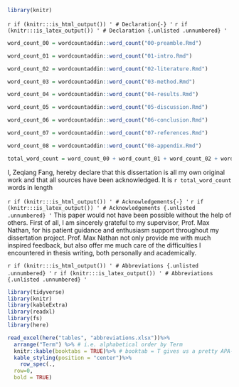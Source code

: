 ```{=latex}
\pagenumbering{roman}
```

```r
library(knitr)
```


`r if (knitr:::is_html_output()) '
# Declaration{-}
'`
`r if (knitr:::is_latex_output()) '
# Declaration {.unlisted .unnumbered}
'`

```r
word_count_00 = wordcountaddin::word_count("00-preamble.Rmd")

word_count_01 = wordcountaddin::word_count("01-intro.Rmd")

word_count_02 = wordcountaddin::word_count("02-literature.Rmd")

word_count_03 = wordcountaddin::word_count("03-method.Rmd")

word_count_04 = wordcountaddin::word_count("04-results.Rmd")

word_count_05 = wordcountaddin::word_count("05-discussion.Rmd")

word_count_06 = wordcountaddin::word_count("06-conclusion.Rmd")

word_count_07 = wordcountaddin::word_count("07-references.Rmd")

word_count_08 = wordcountaddin::word_count("08-appendix.Rmd")

total_word_count = word_count_00 + word_count_01 + word_count_02 + word_count_03 + word_count_04 + word_count_05 + word_count_06 + word_count_07
```

I, Zeqiang Fang, hereby declare that this dissertation is all my own original work and that all sources have been acknowledged. It is `r total_word_count` words in length

`r if (knitr:::is_html_output()) '
# Acknowledgements{-}
'`
`r if (knitr:::is_latex_output()) '
# Acknowledgements {.unlisted .unnumbered}
'`
This paper would not have been possible without the help of others. First of all, I am sincerely grateful to my supervisor, Prof. Max Nathan, for his patient guidance and enthusiasm support throughout my dissertation project. Prof. Max Nathan not only provide me with much inspired feedback, but also offer me much care of the difficulties I encountered in thesis writing, both personally and academically.


```{=latex}
% Trigger ToC creation in LaTeX
\setcounter{tocdepth}{3}
\tableofcontents
\listoffigures
\listoftables
```

`r if (knitr:::is_html_output()) '
# Abbreviations {.unlisted .unnumbered}
'`
`r if (knitr:::is_latex_output()) '
# Abbreviations {.unlisted .unnumbered}
'`

```r
library(tidyverse)
library(knitr)
library(kableExtra)
library(readxl)
library(fs)
library(here)

read_excel(here("tables", "abbreviations.xlsx"))%>%
  arrange("Term") %>% # i.e. alphabetical order by Term
  knitr::kable(booktabs = TRUE)%>% # booktab = T gives us a pretty APA-ish table
  kable_styling(position = "center")%>%
    row_spec(.,
  row=0,
  bold = TRUE)
```

